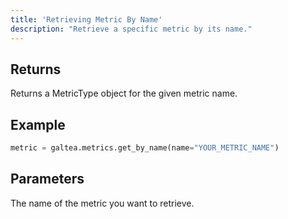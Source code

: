 ```yaml
---
title: 'Retrieving Metric By Name'
description: "Retrieve a specific metric by its name."
---
```


## Returns
Returns a MetricType object for the given metric name.

## Example
```python
metric = galtea.metrics.get_by_name(name="YOUR_METRIC_NAME")
```

## Parameters
<ResponseField name="name" type="string" required>
  The name of the metric you want to retrieve.
</ResponseField>
